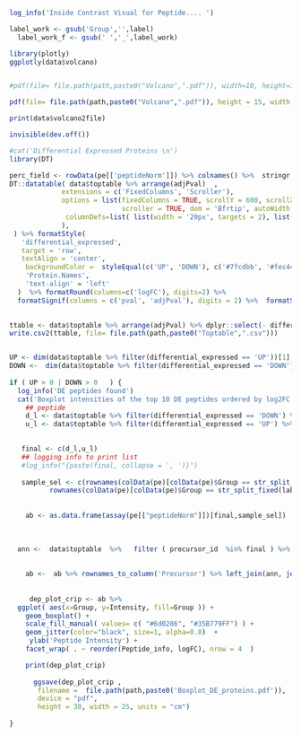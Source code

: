 
```r

log_info('Inside Contrast Visual for Peptide.... ')

label_work <- gsub('Group','',label)
  label_work_f <- gsub(' ','_',label_work)

library(plotly)
ggplotly(data$volcano)


#pdf(file= file.path(path,paste0("Volcano",".pdf")), width=10, height=10, res=200, units="in")

pdf(file= file.path(path,paste0("Volcano",".pdf")), height = 15, width = 20)

print(data$volcano2file)

invisible(dev.off())

#cat('Differential Expressed Proteins \n')
library(DT)

perc_field <- rowData(pe[['peptideNorm']]) %>% colnames() %>%  stringr::str_subset('perc') 
DT::datatable( data$toptable %>% arrange(adjPval)  ,
             extensions = c('FixedColumns', 'Scroller'),
             options = list(fixedColumns = TRUE, scrollY = 600, scrollX = TRUE,
                            scroller = TRUE, dom = 'Bfrtip', autoWidth = FALSE,
              columnDefs=list( list(width = '20px', targets = 2), list(width = '20px', targets = 1))
             ),
 ) %>% formatStyle(
   'differential_expressed',
   target = 'row',
   textAlign = 'center',
    backgroundColor =  styleEqual(c('UP', 'DOWN'), c('#7fcdbb', '#fec44f'))) %>%  formatStyle(
    'Protein.Names',
    'text-align' = 'left'  
  )  %>% formatRound(columns=c('logFC'), digits=2) %>%
  formatSignif(columns = c('pval', 'adjPval'), digits = 2) %>%  formatString(columns=perc_field, suffix='%')
  

ttable <- data$toptable %>% arrange(adjPval) %>% dplyr::select(- differential_expressed)
write.csv2(ttable, file= file.path(path,paste0("Toptable",".csv")))


UP <- dim(data$toptable %>% filter(differential_expressed == 'UP'))[1]
DOWN <-  dim(data$toptable %>% filter(differential_expressed == 'DOWN'))[1]
 
if ( UP > 0 | DOWN > 0   ) { 
  log_info('DE peptides found')
  cat('Boxplot intensities of the top 10 DE peptides ordered by log2FC')
    ## peptide
    d_l <- data$toptable %>% filter(differential_expressed == 'DOWN') %>% arrange(logFC) %>% head(10)%>%   pull(precursor_id)
    u_l <- data$toptable %>% filter(differential_expressed == 'UP') %>% arrange(logFC) %>% head(10) %>%  pull(precursor_id)

     
   final <- c(d_l,u_l)
   ## logging info to print list 
   #log_info("{paste(final, collapse = ', ')}")
            
   sample_sel <- c(rownames(colData(pe)[colData(pe)$Group == str_split_fixed(label_work,' - ',n=2)[1],] ),
          rownames(colData(pe)[colData(pe)$Group == str_split_fixed(label_work,' - ',n=2)[2],])  ) 
  
   
    ab <- as.data.frame(assay(pe[["peptideNorm"]])[final,sample_sel])
   
    
    
  ann <-  data$toptable  %>%   filter ( precursor_id  %in% final ) %>% dplyr::select(precursor_id  ,logFC,adjPval) %>%  mutate( Peptide_info=  str_wrap( paste(precursor_id,'\n','LogFC:',round(logFC,2),'adjPval',format(adjPval,scientific= TRUE) ,sep=' '),width= 15)  ) %>% dplyr::select(  -adjPval)
  
  
    ab <-  ab %>% rownames_to_column('Precursor') %>% left_join(ann, join_by(Precursor  == precursor_id)) %>%  gather(Sample, Intensity ,- c(Precursor ,Peptide_info,logFC))  %>% left_join( as.data.frame(colData(pe)), join_by( Sample  == SampleName) )
    
   
     dep_plot_crip <- ab %>%
  ggplot( aes(x=Group, y=Intensity, fill=Group )) +
    geom_boxplot() +
    scale_fill_manual( values= c( "#6d0286", "#35B779FF") ) +
    geom_jitter(color="black", size=1, alpha=0.8)  +
     ylab('Peptide Intensity') +
    facet_wrap( . ~ reorder(Peptide_info, logFC), nrow = 4  )

    print(dep_plot_crip)
  
      ggsave(dep_plot_crip , 
       filename =  file.path(path,paste0('Boxplot_DE_proteins.pdf')),
       device = "pdf",
       height = 30, width = 25, units = "cm")
  
}

```